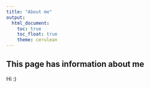 ```yaml
---
title: "About me"
output: 
  html_document:
    toc: true
    toc_float: true
    theme: cerulean
---
```


## This page has information about me

Hi :)